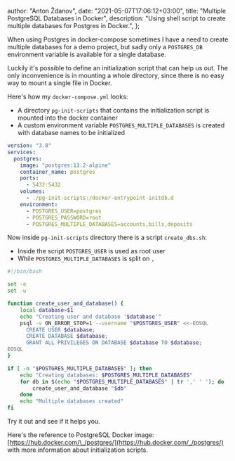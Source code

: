 
  author: "Anton Ždanov",
  date: "2021-05-07T17:06:12+03:00",
  title: "Multiple PostgreSQL Databases in Docker",
  description:
    "Using shell script to create multiple databases for Postgres in Docker.",
};


When using Postgres in docker-compose sometimes I have a need to create multiple databases for a demo project, but sadly only a `POSTGRES_DB` environment variable is available for a single database.

Luckily it's possible to define an initialization script that can help us out. The only inconvenience is in mounting a whole directory, since there is no easy way to mount a single file in Docker.

Here's how my `docker-compose.yml` looks:

- A directory `pg-init-scripts` that contains the initialization script is mounted into the docker container
- A custom environment variable `POSTGRES_MULTIPLE_DATABASES` is created with database names to be initialized

```yml
version: "3.8"
services:
  postgres:
    image: "postgres:13.2-alpine"
    container_name: postgres
    ports:
      - 5432:5432
    volumes:
      - ./pg-init-scripts:/docker-entrypoint-initdb.d
    environment:
      - POSTGRES_USER=postgres
      - POSTGRES_PASSWORD=root
      - POSTGRES_MULTIPLE_DATABASES=accounts,bills,deposits
```

Now inside `pg-init-scripts` directory there is a script `create_dbs.sh`:

- Inside the script `POSTGRES_USER` is used as root user
- While `POSTGRES_MULTIPLE_DATABASES` is split on `,`

```bash
#!/bin/bash

set -e
set -u

function create_user_and_database() {
    local database=$1
    echo "Creating user and database '$database'"
    psql -v ON_ERROR_STOP=1 --username "$POSTGRES_USER" <<-EOSQL
      CREATE USER $database;
      CREATE DATABASE $database;
      GRANT ALL PRIVILEGES ON DATABASE $database TO $database;
EOSQL
}

if [ -n "$POSTGRES_MULTIPLE_DATABASES" ]; then
    echo "Creating databases: $POSTGRES_MULTIPLE_DATABASES"
    for db in $(echo "$POSTGRES_MULTIPLE_DATABASES" | tr ',' ' '); do
        create_user_and_database "$db"
    done
    echo "Multiple databases created"
fi
```

Try it out and see if it helps you.

Here's the reference to PostgreSQL Docker image: [https://hub.docker.com/\_/postgres/](https://hub.docker.com/_/postgres/) with more information about initialization scripts.
